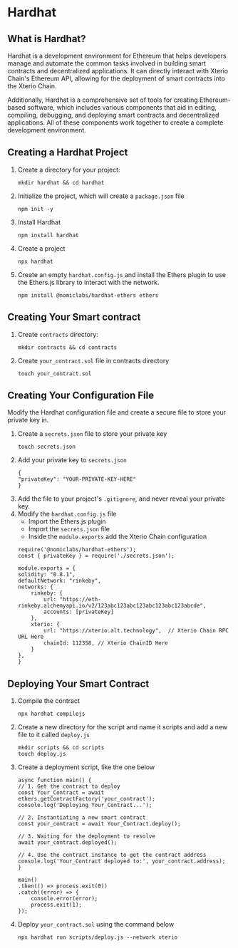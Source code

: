 # Hardhat

## What is Hardhat?

Hardhat is a development environment for Ethereum that helps developers manage and automate the common tasks involved in building smart contracts and decentralized applications. It can directly interact with Xterio Chain's Ethereum API, allowing for the deployment of smart contracts into the Xterio Chain.

Additionally, Hardhat is a comprehensive set of tools for creating Ethereum-based software, which includes various components that aid in editing, compiling, debugging, and deploying smart contracts and decentralized applications. All of these components work together to create a complete development environment.

## Creating a Hardhat Project

1. Create a directory for your project:
    ```
    mkdir hardhat && cd hardhat
    ```
2. Initialize the project, which will create a `package.json` file
    ```
    npm init -y
    ```
3. Install Hardhat
    ```
    npm install hardhat
    ```
4. Create a project
    ```
    npx hardhat
    ```
5. Create an empty `hardhat.config.js` and install the Ethers plugin to use the Ethers.js library to interact with the network.
    ```
    npm install @nomiclabs/hardhat-ethers ethers
    ```

## Creating Your Smart contract

1. Create `contracts` directory:
    ```
    mkdir contracts && cd contracts
    ```
2. Create `your_contract.sol` file in contracts directory
    ```
    touch your_contract.sol
    ```

## Creating Your Configuration File

Modify the Hardhat configuration file and create a secure file to store your private key in.

1. Create a `secrets.json` file to store your private key
    ```
    touch secrets.json
    ```
2. Add your private key to `secrets.json`
    ```
    {
    "privateKey": "YOUR-PRIVATE-KEY-HERE"
    }
    ```
3. Add the file to your project's `.gitignore`, and never reveal your private key.
4. Modify the `hardhat.config.js` file
    - Import the Ethers.js plugin
    - Import the `secrets.json` file
    - Inside the `module.exports` add the Xterio Chain configuration
    ```
    require('@nomiclabs/hardhat-ethers');
    const { privateKey } = require('./secrets.json');
    
    module.exports = {
    solidity: "0.8.1",
    defaultNetwork: "rinkeby",
    networks: {
        rinkeby: {
            url: "https://eth-rinkeby.alchemyapi.io/v2/123abc123abc123abc123abc123abcde",
            accounts: [privateKey]
        },
        xterio: {
            url: "https://xterio.alt.technology",  // Xterio Chain RPC URL Here
            chainId: 112358, // Xterio ChainID Here
        }
    },
    }
    ```

## Deploying Your Smart Contract

1. Compile the contract
    ```
    npx hardhat compilejs
    ```
2. Create a new directory for the script and name it scripts and add a new file to it called `deploy.js`
    ```
    mkdir scripts && cd scripts
    touch deploy.js
    ```
3. Create a deployment script, like the one below
    ```
    async function main() {
    // 1. Get the contract to deploy
    const Your_Contract = await ethers.getContractFactory('your_contract');
    console.log('Deploying Your_Contract...');
    
    // 2. Instantiating a new smart contract
    const your_contract = await Your_Contract.deploy();
    
    // 3. Waiting for the deployment to resolve
    await your_contract.deployed();
    
    // 4. Use the contract instance to get the contract address
    console.log('Your_Contract deployed to:', your_contract.address);
    }
    
    main()
    .then(() => process.exit(0))
    .catch((error) => {
        console.error(error);
        process.exit(1);
    });
    ```
4. Deploy `your_contract.sol` using the command below
    ```
    npx hardhat run scripts/deploy.js --network xterio
    ```
